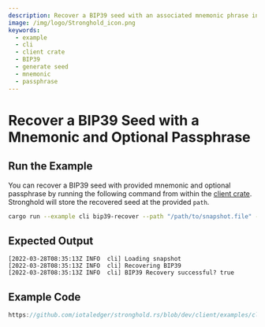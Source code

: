 ```yaml
---
description: Recover a BIP39 seed with an associated mnemonic phrase in the available languages.
image: /img/logo/Stronghold_icon.png
keywords:
  - example
  - cli
  - client crate
  - BIP39
  - generate seed
  - mnemonic
  - passphrase
---
```


# Recover a BIP39 Seed with a Mnemonic and Optional Passphrase

## Run the Example

You can recover a BIP39 seed with provided mnemonic and optional passphrase by running the following command from within
the [client crate](https://github.com/iotaledger/stronghold.rs/tree/dev/client). Stronghold will store the recovered
seed at the provided `path`.

```bash
cargo run --example cli bip39-recover --path "/path/to/snapshot.file" --client-path "client-path-0" --key "passphrase-for-snapshot" --mnemonic "けさき　にんか　せっさたくま　よかん　たいまつばな　ちんもく　そだてる　ふっこく　せっさたくま　しゃおん　そがい　つうはん　まなぶ　りくぐん　さのう" --passphrase "mnemonic-passphrase-if-present" --vault-path "vault-path" --record-path "record-path"
```

## Expected Output

```plaintext
[2022-03-28T08:35:13Z INFO  cli] Loading snapshot
[2022-03-28T08:35:13Z INFO  cli] Recovering BIP39
[2022-03-28T08:35:13Z INFO  cli] BIP39 Recovery successful? true
```

## Example Code

```rust reference
https://github.com/iotaledger/stronghold.rs/blob/dev/client/examples/cli/main.rs#L407-L441
```
